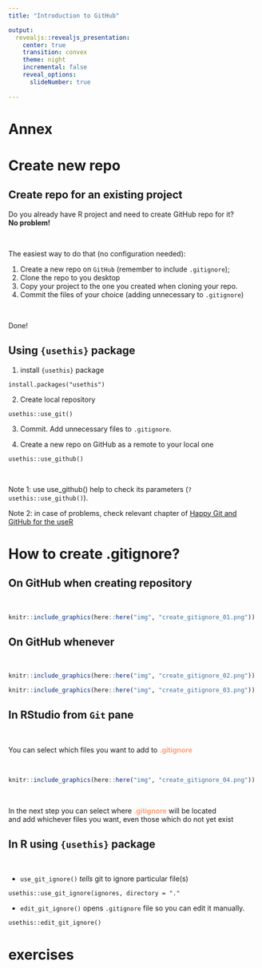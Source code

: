 ```yaml
---
title: "Introduction to GitHub"

output:
  revealjs::revealjs_presentation:
    center: true
    transition: convex
    theme: night
    incremental: false
    reveal_options:
      slideNumber: true
    
---
```


# Annex {data-background=#8B008B}

# Create new repo {data-background=#4B0082}

## Create repo for an existing project

Do you already have R project and need to create GitHub repo for it?  
**No problem!**

<br> 

<p align = left>The easiest way to do that (no configuration needed):</p>

1. Create a new repo on `GitHub` (remember to include `.gitignore`);  
1. Clone the repo to you desktop
1. Copy your project to the one you created when cloning your repo.
1. Commit the files of your choice (adding unnecessary to `.gitignore`)

<br> 

Done!

## Using `{usethis}` package

<div style="text-align:left"> 

1. install `{usethis}` package  

  ```
  install.packages("usethis")
  ```

2. Create local repository
  ```
  usethis::use_git()
  ```

3. Commit. Add unnecessary files to `.gitignore`.

4. Create a new repo on GitHub as a remote to your local one

  ```
  usethis::use_github()
  ```

<br>

Note 1: use use_github() help to check its parameters (`?usethis::use_github()`).  

Note 2: in case of problems, check relevant chapter of [Happy Git and GitHub for the useR](https://happygitwithr.com/existing-github-last.html)

</div> 



# How to create  **.gitignore**? {data-background=#4B0082}

## On GitHub when creating repository

<br>

```r
knitr::include_graphics(here::here("img", "create_gitignore_01.png"))
```

## On GitHub whenever

<br> 

```r
knitr::include_graphics(here::here("img", "create_gitignore_02.png"))
```

```r
knitr::include_graphics(here::here("img", "create_gitignore_03.png"))
```

## In RStudio from **`Git`** pane

<br> 

You can select which files you want to add to <span style="color:#FFA07A">**.gitignore**</span>

<br> 

```r
knitr::include_graphics(here::here("img", "create_gitignore_04.png"))
```

<br> 

In the next step you can select where <span style="color:#FFA07A">**.gitignore**</span> will be located  
and add whichever files you want, even those which do not yet exist


## In R using `{usethis}` package

<br> 

<div style="text-align:left"> 

+ `use_git_ignore()` *tells* git to ignore particular file(s)

```
usethis::use_git_ignore(ignores, directory = "."
```

+ `edit_git_ignore()` opens `.gitignore` file so you can edit it manually. 

```
usethis::edit_git_ignore()
```

</div>








# exercises {data-background=#008080}
